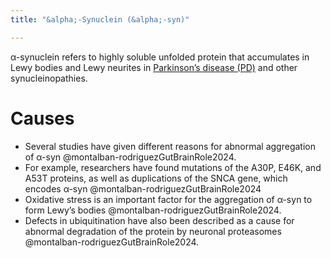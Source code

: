 ```yaml
---
title: "&alpha;-Synuclein (&alpha;-syn)"

---
```



&alpha;-synuclein refers to highly soluble unfolded protein that accumulates in Lewy bodies and Lewy neurites in [Parkinson's disease (PD)]({{< var ref-parkinsons-disease.path >}}) and other synucleinopathies.


# Causes

- Several studies have given different reasons for abnormal aggregation of α-syn @montalban-rodriguezGutBrainRole2024.
- For example, researchers have found mutations of the A30P, E46K, and A53T proteins, as well as duplications of the SNCA gene, which encodes α-syn @montalban-rodriguezGutBrainRole2024
- Oxidative stress is an important factor for the aggregation of α-syn to form Lewy’s bodies @montalban-rodriguezGutBrainRole2024.
- Defects in ubiquitination have also been described as a cause for abnormal degradation of the protein by neuronal proteasomes @montalban-rodriguezGutBrainRole2024.